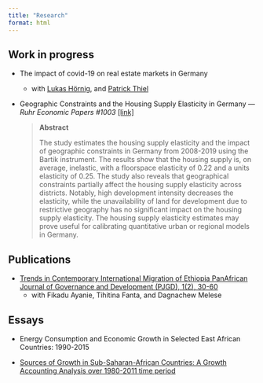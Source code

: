 ```yaml
---
title: "Research"
format: html
---
```


## Work in progress

-   The impact of covid-19 on real estate markets in Germany

    -   with [Lukas Hörnig](https://www.rwi-essen.de/rwi/team/person/lukas-hoernig), and [Patrick Thiel](https://www.rwi-essen.de/rwi/team/person/patrick-thiel)

-   Geographic Constraints and the Housing Supply Elasticity in Germany --- *Ruhr Economic Papers #1003* [\[link\]](https://www.rwi-essen.de/en/publications/scientific/ruhr-economic-papers/detail/geographic-constraints-and-the-housing-supply-elasticity-germany)

    > **Abstract**
    >
    > The study estimates the housing supply elasticity and the impact of geographic constraints in Germany from 2008-2019 using the Bartik instrument. The results show that the housing supply is, on average, inelastic, with a floorspace elasticity of 0.22 and a units elasticity of 0.25. The study also reveals that geographical constraints partially affect the housing supply elasticity across districts. Notably, high development intensity decreases the elasticity, while the unavailability of land for development due to restrictive geography has no significant impact on the housing supply elasticity. The housing supply elasticity estimates may prove useful for calibrating quantitative urban or regional models in Germany.

## Publications

-   [Trends in Contemporary International Migration of Ethiopia PanAfrican Journal of Governance and Development (PJGD), 1(2), 30-60](https://doi.org/10.46404/panjogov.v1i2.2342)
    -   with Fikadu Ayanie, Tihitina Fanta, and Dagnachew Melese

## Essays

-   Energy Consumption and Economic Growth in Selected East African Countries: 1990-2015

-   [Sources of Growth in Sub-Saharan-African Countries: A Growth Accounting Analysis over 1980-2011 time period](https://archives.kdischool.ac.kr/handle/11125/30670 "Thesis(Master) --KDI School:Master of Development Policy,2015")

<!-- -   Determinants of Fertilizer Use in Bahir Dar Surroundings: Evidence from Some Selected Provinces -->
